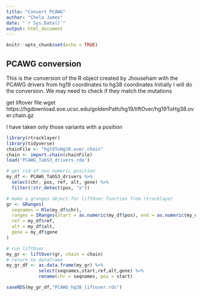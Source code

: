 ```yaml
---
title: "Convert PCAWG"
author: "Chela James"
date: "`r Sys.Date()`"
output: html_document
---
```


```r
knitr::opts_chunk$set(echo = TRUE)
```

## PCAWG conversion

This is the conversion of the R object created by Jhouseham with the PCAWG drivers from hg19 coordinates to hg38 coordinates
Initially I will do the conversion. We may need to check if they match the mutations

get liftover file 
wget https://hgdownload.soe.ucsc.edu/goldenPath/hg19/liftOver/hg19ToHg38.over.chain.gz

I have taken only those variants with a position

```r
library(rtracklayer)
library(tidyverse)
chainFile <- "hg19ToHg38.over.chain"
chain <- import.chain(chainFile)
load('PCAWG_TabS3_drivers.rda')

# get rid of non numeric position
my_df <- PCAWG_TabS3_drivers %>%
  select(chr, pos, ref, alt, gene) %>%
  filter(!str_detect(pos, "x"))

# make a granges object for liftOver function from rtracklayer
gr <- GRanges(
  seqnames = Rle(my_df$chr),
  ranges = IRanges(start = as.numeric(my_df$pos), end = as.numeric(my_df$pos)),
  ref = my_df$ref,
  alt = my_df$alt,
  gene = my_df$gene
)

# run liftOver
my_gr <- liftOver(gr, chain = chain)
# return to dataframe
my_gr_df <- as.data.frame(my_gr) %>%
            select(seqnames,start,ref,alt,gene) %>%
            rename(chr = seqnames, pos = start)

saveRDS(my_gr_df,"PCAWG_hg38_liftover.rds")

```


